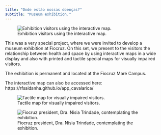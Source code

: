 ```yaml
---
title: "Onde estão nossas doenças?"
subtitle: "Museum exhibition."
---
```


![Exhibition visitors using the interactive map.](images/cavalarica2-1400.webp){fig-align="center"}

This was a very special project, where we were invited to develop a museum exhibition at Fiocruz. On this set, we present to the visitors the relationship between health and space by using interactive maps in a wide display and also with printed and tactile special maps for visually impaired visitors.

The exhibition is permanent and located at the Fiocruz Maré Campus.

The interactive map can also be accessed here: https://rfsaldanha.github.io/app_cavalarica/

![Tactile map for visually impaired visitors.](images/cavalarica3-1400.webp){fig-align="center"}

![Fiocruz president, Dra. Nisia Trindade, contemplating the exhibition.](images/cavalarica1-1400.webp){fig-align="center"}
